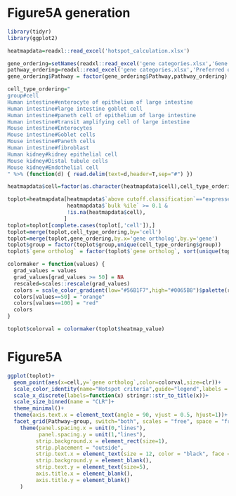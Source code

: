 # Figure5A generation

```r
library(tidyr)
library(ggplot2)
```

```r
heatmapdata=readxl::read_excel('hotspot_calculation.xlsx')
```

```r
gene_ordering=setNames(readxl::read_excel('gene categories.xlsx','Gene categories')[,c('HGNC','Group Name')],c('gene','Pathway'))
pathway_ordering=readxl::read_excel('gene categories.xlsx','Preferred ordering')$`Group Name`
gene_ordering$Pathway = factor(gene_ordering$Pathway,pathway_ordering)
```

```r
cell_type_ordering="
group#cell
Human intestine#enterocyte of epithelium of large intestine
Human intestine#large intestine goblet cell
Human intestine#paneth cell of epithelium of large intestine
Human intestine#transit amplifying cell of large intestine
Mouse intestine#Enterocytes
Mouse intestine#Goblet cells
Mouse intestine#Paneth cells
Human intestine#fibroblast
Human kidney#kidney epithelial cell
Mouse kidney#Distal tubule cells
Mouse kidney#Endothelial cell
" %>% (function(d) { read.delim(text=d,header=T,sep="#") })
```

```r
heatmapdata$cell=factor(as.character(heatmapdata$cell),cell_type_ordering$cell)
```

```r
toplot=heatmapdata[heatmapdata$`above cutoff.classification`=="expressed" &
                   heatmapdata$`bulk %ile` >= 0.1 &
                   !is.na(heatmapdata$cell),
                  ]
toplot=toplot[complete.cases(toplot[,'cell']),]
toplot=merge(toplot,cell_type_ordering,by='cell')
toplot=merge(toplot,gene_ordering,by.x='gene ortholog',by.y='gene')
toplot$group = factor(toplot$group,unique(cell_type_ordering$group))
toplot$`gene ortholog` = factor(toplot$`gene ortholog`, sort(unique(toplot$`gene ortholog`)))
```

```r
colormaker = function(values) {
  grad_values = values
  grad_values[grad_values >= 50] = NA
  rescaled=scales::rescale(grad_values)
  colors = scale_color_gradient(low="#56B1F7",high="#0065B8")$palette(rescaled)
  colors[values==50] = "orange"
  colors[values==100] = "red"
  colors
}

toplot$colorval = colormaker(toplot$heatmap_value)
```

# Figure5A

```r
ggplot(toplot)+
  geom_point(aes(x=cell,y=`gene ortholog`,color=colorval,size=clr))+
  scale_color_identity(name="Hotspot criteria",guide="legend",labels = c(paste("CLR =",seq(-0.5,5,by=0.5)),"Expressed fewer than < 66% ","Expressed fewer than < 33%"), breaks = colormaker(c(seq(-0.5,5,by=0.5),50,100))  )+
  scale_x_discrete(labels=function(x) stringr::str_to_title(x))+
  scale_size_binned(name = "CLR")+
  theme_minimal()+
  theme(axis.text.x = element_text(angle = 90, vjust = 0.5, hjust=1))+
  facet_grid(Pathway~group, switch="both", scales = "free", space = "free") +
    theme(panel.spacing.x = unit(0,"lines"),
          panel.spacing.y = unit(1,"lines"),
         strip.background.x = element_rect(size=1),
         strip.placement = "outside",
         strip.text.x = element_text(size = 12, color = "black", face = "bold"),
         strip.background.y = element_blank(),
         strip.text.y = element_text(size=5),
         axis.title.x = element_blank(),
         axis.title.y = element_blank()
    )
```
